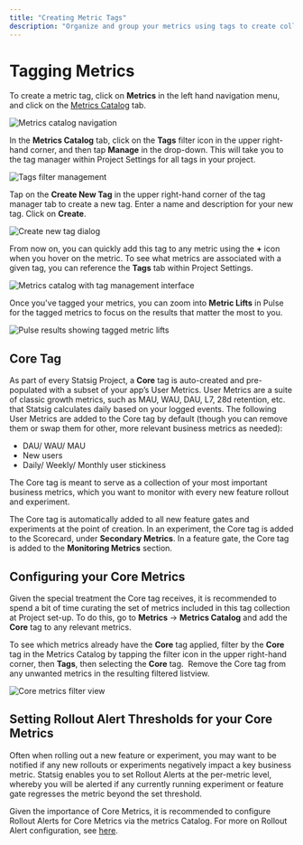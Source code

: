 ```yaml
---
title: "Creating Metric Tags"
description: "Organize and group your metrics using tags to create collections for easier experiment analysis and monitoring."
---
```


# Tagging Metrics 

To create a metric tag, click on **Metrics** in the left hand navigation menu, and click on the [Metrics Catalog](https://console.statsig.com/4TLCtqzctSqusYcQljJLJE/metrics/metrics_catalog) tab. 

<Frame>
  <img src="https://user-images.githubusercontent.com/101903926/172474361-3c47eb33-0d44-457f-b3be-dc61cd085cb8.png" alt="Metrics catalog navigation" />
</Frame>

In the **Metrics Catalog** tab, click on the **Tags** filter icon in the upper right-hand corner, and then tap **Manage** in the drop-down. This will take you to the tag manager within Project Settings for all tags in your project.

<Frame>
  <img src="https://user-images.githubusercontent.com/101903926/172474897-7eb84784-ff21-4461-87cd-6a0c45bb7ef7.png" alt="Tags filter management" />
</Frame>

Tap on the **Create New Tag** in the upper right-hand corner of the tag manager tab to create a new tag. Enter a name and description for your new tag. Click on **Create**. 

<Frame>
  <img src="https://user-images.githubusercontent.com/1315028/154555162-9309a3f5-0278-4a04-8620-245408e5d6d0.png" alt="Create new tag dialog" />
</Frame>

From now on, you can quickly add this tag to any metric using the **+** icon when you hover on the metric. To see what metrics are associated with a given tag, you can reference the **Tags** tab within Project Settings. 

<Frame>
  <img src="https://user-images.githubusercontent.com/1315028/154557097-3a2e07d9-1bb4-4cc5-9d03-c96b61f34296.png" alt="Metrics catalog with tag management interface" />
</Frame>

Once you've tagged your metrics, you can zoom into **Metric Lifts** in Pulse for the tagged metrics to focus on the results that matter the most to you.

<Frame>
  <img src="https://user-images.githubusercontent.com/1315028/154556623-79b2b198-b24d-40fa-bcf8-0feccef70f29.png" alt="Pulse results showing tagged metric lifts" />
</Frame>


## Core Tag 

As part of every Statsig Project, a **Core** tag is auto-created and pre-populated with a subset of your app’s User Metrics. User Metrics are a suite of classic growth metrics, such as MAU, WAU, DAU, L7, 28d retention, etc. that Statsig calculates daily based on your logged events. The following User Metrics are added to the Core tag by default (though you can remove them or swap them for other, more relevant business metrics as needed): 

- DAU/ WAU/ MAU
- New users
- Daily/ Weekly/ Monthly user stickiness 

The Core tag is meant to serve as a collection of your most important business metrics, which you want to monitor with every new feature rollout and experiment. 

The Core tag is automatically added to all new feature gates and experiments at the point of creation. In an experiment, the Core tag is added to the Scorecard, under **Secondary Metrics**. In a feature gate, the Core tag is added to the **Monitoring Metrics** section.

## Configuring your Core Metrics
Given the special treatment the Core tag receives, it is recommended to spend a bit of time curating the set of metrics included in this tag collection at Project set-up. To do this, go to **Metrics** → **Metrics Catalog** and add the **Core** tag to any relevant metrics.

To see which metrics already have the **Core** tag applied, filter by the **Core** tag in the Metrics Catalog by tapping the filter icon in the upper right-hand corner, then **Tags**, then selecting the **Core** tag.  Remove the Core tag from any unwanted metrics in the resulting filtered listview.

<Frame>
  <img src="https://user-images.githubusercontent.com/101903926/206882708-399dbb67-098e-463c-aa56-df62fc5c780a.png" alt="Core metrics filter view" />
</Frame>

## Setting Rollout Alert Thresholds for your Core Metrics 
Often when rolling out a new feature or experiment, you may want to be notified if any new rollouts or experiments negatively impact a key business metric. Statsig enables you to set Rollout Alerts at the per-metric level, whereby you will be alerted if any currently running experiment or feature gate regresses the metric beyond the set threshold.

Given the importance of Core Metrics, it is recommended to configure Rollout Alerts for Core Metrics via the metrics Catalog. For more on Rollout Alert configuration, see [here](/metrics/rollout-alerts).

